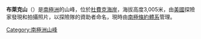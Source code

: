 {{Coord|85|14|S|178|22|W|source:GNIS|display=title}}

'''布萊克山'''（{{lang-en|Mount Black}}）是[[南極洲|南極洲]]的山峰，位於[[杜費克海岸|杜費克海岸]]，海拔高度3,005米，由[[美國|美國]]探險家發現和拍攝照片，以探險隊的資助者命名，現時由[[南極條約體系|南極條約體系]]管理。

{{DEFAULTSORT:Mount Black}}
[[Category:南極洲山峰|Category:南極洲山峰]]


{{DufekCoast-geo-stub}}